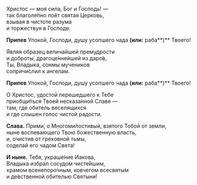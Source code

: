 Христос — моя сила, Бог и Господь! —  
так благоле́пно поёт святая Церковь,  
взывая в чистоте разума  
и торжествуя в Господе.

**Припев** Упокой, Господи, душу усопшего чада **(или:** раба**)** Твоего!

Являя образец величайшей премудрости  
и доброты́, драгоце́ннейшей из даро́в,  
Ты, Владыка, сонмы мучеников  
сопричи́слил к ангелам.

**Припев** Упокой, Господи, душу усопшего чада **(или:** раба**)** Твоего!

О Христос, удостой перешедшего к Тебе  
приобщи́ться Твоей несказа́нной Славе —  
там, где обитель веселящихся  
и где слышен голос чистой радости.

**Слава.** Прими́, о Многоми́лостивый, взятого Тобой от земли,  
ныне воспевающего Твою божественную власть,  
и, очистив от греховной тьмы,  
соделай его чадом Света!

**И ныне.** Тебя, украше́ние Иакова,  
Владыка избрал сосудом чисте́йшим,  
храмом всенепоро́чным, ковчегом всесвяты́м  
и де́вственной обителью Святыни!
